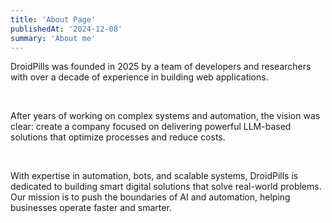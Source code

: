```yaml
---
title: 'About Page'
publishedAt: '2024-12-08'
summary: 'About me'
---
```


DroidPills was founded in 2025 by a team of developers and researchers with over a decade of experience in building web applications.

<br />

After years of working on complex systems and automation, the vision was clear: create a company focused on delivering powerful LLM-based solutions that optimize processes and reduce costs.

<br />


With expertise in automation, bots, and scalable systems, DroidPills is dedicated to building smart digital solutions that solve real-world problems. Our mission is to push the boundaries of AI and automation, helping businesses operate faster and smarter.

<br />
